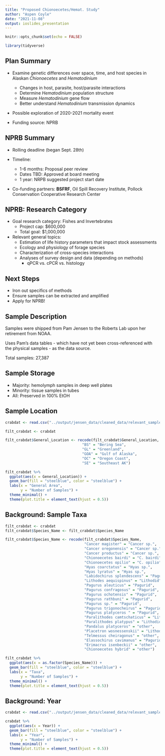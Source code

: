 ```yaml
---
title: "Proposed Chionoecetes/Hemat. Study"
author: "Aspen Coyle"
date: "2021-11-08"
output: ioslides_presentation
---
```


```r
knitr::opts_chunk$set(echo = FALSE)
```

```r
library(tidyverse)
```


## Plan Summary

- Examine genetic differences over space, time, and host species in Alaskan _Chionoecetes_ and _Hematodinium_ 

  - Changes in host, parasite, host/parasite interactions
  - Determine _Hematodinium_ population structure
  - Measure _Hematodinium_ gene flow
  - Better understand _Hematodinium_ transmission dynamics
  
- Possible exploration of 2020-2021 mortality event 
  
- Funding source: NPRB

## NPRB Summary

- Rolling deadline (began Sept. 28th)

- Timeline:
  - 1-6 months: Proposal peer review
  - Dates TBD: Approved at board meeting
  - 1 year: NRPB suggested project start date
  
- Co-funding partners: **BSFRF**, Oil Spill Recovery Institute, Pollock Conservation Cooperative Research Center

## NPRB: Research Category

- Goal research category: Fishes and Invertebrates
  - Project cap: $600,000
  - Total goal: $1,000,000
  
- Relevant general topics:
  - Estimation of life history parameters that impact stock assessments
  - Ecology and physiology of forage species
  - Characterization of cross-species interactions
  - Analyses of survey design and data (depending on methods)
    - qPCR vs. cPCR vs. histology
    
## Next Steps

- Iron out specifics of methods
- Ensure samples can be extracted and amplified
- Apply for NPRB!
    

## Sample Description

Samples were shipped from Pam Jensen to the Roberts Lab upon her retirement from NOAA. 

Uses Pam's data tables - which have not yet been cross-referenced with the physical samples - as the data source.

Total samples: 27,387


## Sample Storage

- Majority: hemolymph samples in deep well plates
- Minority: tissue samples in tubes
- All: Preserved in 100% EtOH

## Sample Location

```r
crabdat <- read.csv("../output/jensen_data/cleaned_data/relevant_sample_data.csv")

filt_crabdat <- crabdat

filt_crabdat$General_Location <- recode(filt_crabdat$General_Location, 
                                   "BS" = "Bering Sea",
                                   "GL" = "Greenland",
                                   "GOA" = "Gulf of Alaska",
                                   "OC" = "Oregon Coast",
                                   "SE" = "Southeast AK")

filt_crabdat %>%
  ggplot(aes(x = General_Location)) +
  geom_bar(fill = "steelblue", color = "steelblue") + 
  labs(x = "General Area", 
       y = "Number of Samples") +
  theme_minimal() + 
  theme(plot.title = element_text(hjust = 0.5))
```

## Background: Sample Taxa

```r
filt_crabdat <- crabdat
filt_crabdat$Species_Name <- filt_crabdat$Species_Name

filt_crabdat$Species_Name <- recode(filt_crabdat$Species_Name, 
                                    "Cancer magister" = "Cancer sp.",
                                    "Cancer oregonensis" = "Cancer sp.",
                                    "Cancer productus" = "Cancer sp.",
                                    "Chionoecetes bairdi" = "C. bairdi",
                                    "Chionoecetes opilio" = "C. opilio",
                                    "Hyas coarctatus" = "Hyas sp.",
                                    "Hyas lyratus" = "Hyas sp.",
                                    "Labidochirus splendescens" = "Pagurid",
                                    "Lithodes aequispinus" = "Lithodid",
                                    "Pagurus aleuticus" = "Pagurid",
                                    "Pagurus confragosus" = "Pagurid",
                                    "Pagurus ochotensis" = "Pagurid",
                                    "Pagurus rathbuni" = "Pagurid",
                                    "Pagurus sp." = "Pagurid",
                                    "Pagurus trigonocheirus" = "Pagurid",
                                    "Pagurus platyceros " = "Pagurid",
                                    "Paralithodes camtschaticus" = "Lithodid",
                                    "Paralithodes platypus" = "Lithodid",
                                    "Pandalus platyceros" = "other",
                                    "Placetron wosnessenskii" = "Lithodid",
                                    "Telmessus cheiragonus" = "other", 
                                    "Elassochirus cavimanus" = "Pagurid",
                                    "Erimacrus isenbeckii" = "other",
                                    "Chionoecetes hybrid" = "other")

filt_crabdat %>%
  ggplot(aes(x = as.factor(Species_Name))) +
  geom_bar(fill = "steelblue", color = "steelblue") + 
  labs(x = "Taxa", 
       y = "Number of Samples") +
  theme_minimal() + 
  theme(plot.title = element_text(hjust = 0.5))
```


## Background: Year

```r
crabdat <- read.csv("../output/jensen_data/cleaned_data/relevant_sample_data.csv")

crabdat %>%
  ggplot(aes(x = Year)) +
  geom_bar(fill = "steelblue", color = "steelblue") + 
  labs(x = "Year", 
       y = "Number of Samples") +
  theme_minimal() + 
  theme(plot.title = element_text(hjust = 0.5))
```



